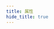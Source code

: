 ```yaml
---
title: 属性
hide_title: true
---
```



<FeatureIcon src={css} title="属性" />
<LinkList
  data={[
    {
      title: "box-shadow",
      link: "/docs/css/properties/box-shadow",
      src: css,
    },
    { title: "overflow", link: "/docs/css/properties/overflow", src: css },
    {
      title: "resize",
      link: "/docs/css/properties/resize",
      src: css,
    },
    {
      title: "white-space",
      link: "/docs/css/properties/white-space",
      src: css,
    },
  ]}
/>
